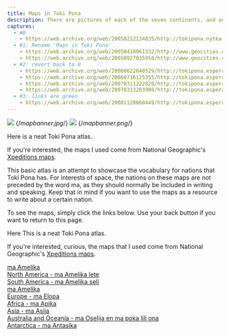 ```yaml
---
title: Maps in Toki Pona
description: There are pictures of each of the seven continents, and on each one of them is written the Toki Ponized version of the names of the countries within that continent. 
captures:
  - #0
    - https://web.archive.org/web/20050212134835/http://tokipona.nytka.org:80/learn/atlas.html
  - #1: Rename 'Maps in Toki Pona'
    - https://web.archive.org/web/20050418061332/http://www.geocities.com:80/tokipona/learn/atlas.html
    - https://web.archive.org/web/20050927035958/http://www.geocities.com:80/tokipona/learn/atlas.html
  - #2: revert back to 0
    - https://web.archive.org/web/20060622040529/http://tokipona.esperanto-jeunes.org:80/learn/atlas.html
    - https://web.archive.org/web/20060716125355/http://tokipona.esperanto-jeunes.org:80/learn/atlas.html
    - https://web.archive.org/web/20070311222828/http://tokipona.esperanto-jeunes.org:80/learn/atlas.html
    - https://web.archive.org/web/20070313203908/http://tokipona.esperanto-jeunes.org:80/learn/atlas.html
  - #3: links are green
    - https://web.archive.org/web/20081120060449/http://tokipona.esperanto-jeunes.org/learn/atlas.html
---
```


<Change till={1}>![](/images/atlas.jpg)</Change>
<Change from={1} till={2}><img />{/*mapbanner.jpg*/}</Change>
<Change from={2} till={3}>![](/images/atlas.jpg)</Change>
<Change from={3}><img />{/*mapbanner.png*/}</Change>

<Change till={1}>
Here is a neat Toki Pona atlas.

If you're interested, the maps I used come from National Geographic's [Xpeditions maps](https://web.archive.org/web/20050212134835/http://www.nationalgeographic.com/xpeditions/atlas/).
</Change>

<Change from={1} till={2}>
This basic atlas is an attempt to showcase the vocabulary for nations that Toki Pona has. For interests of space, the nations on these maps are not preceded by the word ma, as they should normally be included in writing and speaking. Keep that in mind if you want to use the maps as a resource to write about a certain nation.

To see the maps, simply click the links below. Use your back button if you want to return to this page.
</Change>


<Change from={2}>
<Change till={3}>Here</Change> <Change from={3}>This</Change> is a <Change till={3}>neat</Change> Toki Pona atlas.

If you're <Change till={3}>interested,</Change> <Change from={3}>curious,</Change> the maps <Change from={3}>that</Change> I used come from National Geographic's [Xpeditions maps](https://web.archive.org/web/20050212134835/http://www.nationalgeographic.com/xpeditions/atlas/).
</Change>


<Change till={1}>[ma Amelika](/images/atlasamelika.jpg)</Change>  
<Change from={1} till={2}>[North America - ma Amelika lete]()</Change>  
<Change from={1} till={2}>[South America - ma Amelika seli]()</Change>  
<Change from={2}>[ma Amelika](/images/atlasamelika.jpg)</Change>  
[<Change from={1} till={2}>Europe - </Change> ma Elopa](/images/atlaselopa.jpg)  
[<Change from={1} till={2}>Africa - </Change> ma Apika](/images/atlasapika.jpg)  
[<Change from={1} till={2}>Asia - </Change> ma Asija](/images/atlasasija.jpg)  
[<Change from={1} till={2}>Australia and Oceania - </Change> ma Oselija <Change from={1} till={2}>en ma poka lili ona</Change>](/images/atlasoselija.jpg)  
[<Change from={1} till={2}>Antarctica - </Change> ma Antasika](atlasantasika.jpg)  